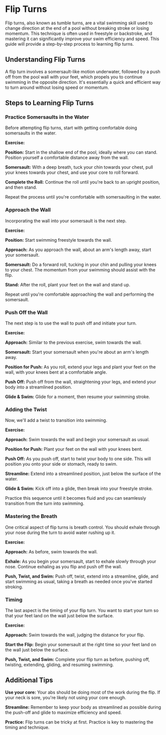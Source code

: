 # Flip Turns

Flip turns, also known as tumble turns, are a vital swimming skill used to change direction at the end of a pool without breaking stroke or losing momentum. This technique is often used in freestyle or backstroke, and mastering it can significantly improve your swim efficiency and speed. This guide will provide a step-by-step process to learning flip turns. 

## Understanding Flip Turns 

A flip turn involves a somersault-like motion underwater, followed by a push off from the pool wall with your feet, which propels you to continue swimming in the opposite direction. It's essentially a quick and efficient way to turn around without losing speed or momentum. 

## Steps to Learning Flip Turns

### Practice Somersaults in the Water

Before attempting flip turns, start with getting comfortable doing somersaults in the water.

**Exercise:**

**Position:** Start in the shallow end of the pool, ideally where you can stand. Position yourself a comfortable distance away from the wall.

**Somersault:** With a deep breath, tuck your chin towards your chest, pull your knees towards your chest, and use your core to roll forward. 

**Complete the Roll:** Continue the roll until you're back to an upright position, and then stand. 

Repeat the process until you're comfortable with somersaulting in the water.

### Approach the Wall

Incorporating the wall into your somersault is the next step. 

**Exercise:**

**Position:** Start swimming freestyle towards the wall.

**Approach:** As you approach the wall, about an arm's length away, start your somersault. 

**Somersault:** Do a forward roll, tucking in your chin and pulling your knees to your chest. The momentum from your swimming should assist with the flip.

**Stand:** After the roll, plant your feet on the wall and stand up.

Repeat until you're comfortable approaching the wall and performing the somersault.

### Push Off the Wall 

The next step is to use the wall to push off and initiate your turn.

**Exercise:**

**Approach:** Similar to the previous exercise, swim towards the wall. 

**Somersault:** Start your somersault when you're about an arm's length away. 

**Position for Push:** As you roll, extend your legs and plant your feet on the wall, with your knees bent at a comfortable angle. 

**Push Off:** Push off from the wall, straightening your legs, and extend your body into a streamlined position. 

**Glide & Swim:** Glide for a moment, then resume your swimming stroke.

### Adding the Twist

Now, we'll add a twist to transition into swimming.

**Exercise:**

**Approach:** Swim towards the wall and begin your somersault as usual.

**Position for Push:** Plant your feet on the wall with your knees bent.

**Push Off:** As you push off, start to twist your body to one side. This will position you onto your side or stomach, ready to swim.

**Streamline:** Extend into a streamlined position, just below the surface of the water.

**Glide & Swim:** Kick off into a glide, then break into your freestyle stroke. 

Practice this sequence until it becomes fluid and you can seamlessly transition from the turn into swimming.

### Mastering the Breath

One critical aspect of flip turns is breath control. You should exhale through your nose during the turn to avoid water rushing up it.

**Exercise:**

**Approach:** As before, swim towards the wall.

**Exhale:** As you begin your somersault, start to exhale slowly through your nose. Continue exhaling as you flip and push off the wall.

**Push, Twist, and Swim:** Push off, twist, extend into a streamline, glide, and start swimming as usual, taking a breath as needed once you've started stroking.

### Timing

The last aspect is the timing of your flip turn. You want to start your turn so that your feet land on the wall just below the surface.

**Exercise:**

**Approach:** Swim towards the wall, judging the distance for your flip.

**Start the Flip:** Begin your somersault at the right time so your feet land on the wall just below the surface.

**Push, Twist, and Swim:** Complete your flip turn as before, pushing off, twisting, extending, gliding, and resuming swimming.

## Additional Tips

**Use your core:** Your abs should be doing most of the work during the flip. If your neck is sore, you're likely not using your core enough.

**Streamline:** Remember to keep your body as streamlined as possible during the push-off and glide to maximize efficiency and speed.

**Practice:** Flip turns can be tricky at first. Practice is key to mastering the timing and technique.